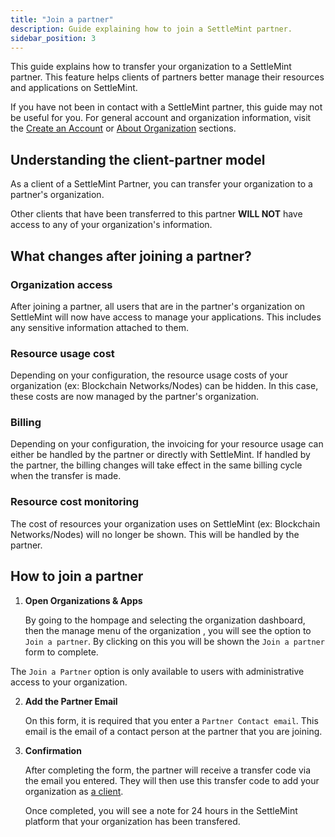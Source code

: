 ```yaml
---
title: "Join a partner"
description: Guide explaining how to join a SettleMint partner.
sidebar_position: 3
---
```


This guide explains how to transfer your organization to a SettleMint partner.
This feature helps clients of partners better manage their resources and
applications on SettleMint.

<Callout type="info">

If you have not been in contact with a SettleMint partner, this guide may not be
useful for you. For general account and organization information, visit the
[Create an Account](/launching-the-platform/managed-cloud-deployment/create-an-account)
or
[About Organization](/launching-the-platform/managed-cloud-deployment/about-organizations)
sections.

</Callout>

## Understanding the client-partner model

As a client of a SettleMint Partner, you can transfer your organization to a
partner's organization.

Other clients that have been transferred to this partner **WILL NOT** have
access to any of your organization's information.

## What changes after joining a partner?

### Organization access

After joining a partner, all users that are in the partner's organization on
SettleMint will now have access to manage your applications. This includes any
sensitive information attached to them.

### Resource usage cost

Depending on your configuration, the resource usage costs of your organization
(ex: Blockchain Networks/Nodes) can be hidden. In this case, these costs are now
managed by the partner's organization.

### Billing

Depending on your configuration, the invoicing for your resource usage can
either be handled by the partner or directly with SettleMint. If handled by the
partner, the billing changes will take effect in the same billing cycle when the
transfer is made.

### Resource cost monitoring

The cost of resources your organization uses on SettleMint (ex: Blockchain
Networks/Nodes) will no longer be shown. This will be handled by the partner.

## How to join a partner

1. **Open Organizations & Apps**

   By going to the hompage and selecting the organization dashboard, then the
   manage menu of the organization , you will see the option to
   `Join a partner`. By clicking on this you will be shown the `Join a partner`
   form to complete.

<Callout type="info">

The `Join a Partner` option is only available to users with administrative
access to your organization.

</Callout>

2. **Add the Partner Email**

   On this form, it is required that you enter a `Partner Contact email`. This
   email is the email of a contact person at the partner that you are joining.

3. **Confirmation**

   After completing the form, the partner will receive a transfer code via the
   email you entered. They will then use this transfer code to add your
   organization as [a client](/account-billing/add-a-client).

   Once completed, you will see a note for 24 hours in the SettleMint platform
   that your organization has been transfered.
